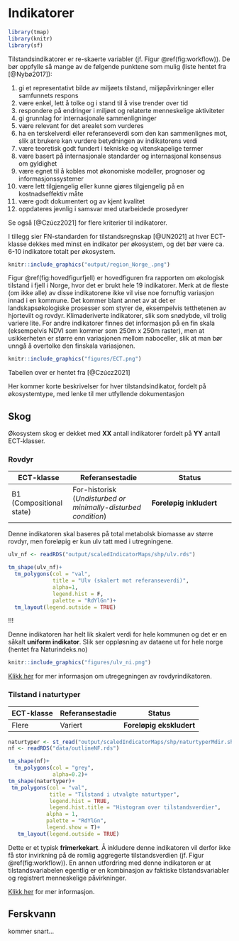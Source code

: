 # Indikatorer

```r
library(tmap)
library(knitr)
library(sf)
```

Tilstandsindikatorer er re-skaerte variabler (jf. Figur \@ref(fig:workflow)).
De bør oppfylle så mange av de følgende punktene som mulig (liste hentet fra [@Nybø2017]):

1. gi et representativt bilde av miljøets tilstand, miljøpåvirkninger eller samfunnets respons
1. være enkel, lett å tolke og i stand til å vise trender over tid
1. respondere på endringer i miljøet og relaterte menneskelige aktiviteter
1. gi grunnlag for internasjonale sammenligninger
1. være relevant for det arealet som vurderes
1. ha en terskelverdi eller referanseverdi som den kan sammenlignes mot, slik at brukere kan vurdere betydningen av indikatorens verdi 
1. være teoretisk godt fundert i tekniske og vitenskapelige termer
1. være basert på internasjonale standarder og internasjonal konsensus om gyldighet
1. være egnet til å kobles mot økonomiske modeller, prognoser og informasjonssystemer
1. være lett tilgjengelig eller kunne gjøres tilgjengelig på en kostnadseffektiv måte
1. være godt dokumentert og av kjent kvalitet
1. oppdateres jevnlig i samsvar med utarbeidede prosedyrer


Se også [@Czúcz2021] for flere kriterier til indikatorer.



I tillegg sier FN-standarden for tilstandsregnskap [@UN2021] at hver ECT-klasse dekkes med minst en indikator per økosystem, og det bør være ca. 6-10 indikatore totalt per økosystem.


```r
knitr::include_graphics("output/region_Norge_.png")
```

Figur \@ref(fig:hovedfigurfjell) er hovedfiguren fra rapporten om økologisk tilstand i fjell i Norge, hvor det er brukt hele 19 indikatorer.
Merk at de fleste (om ikke alle) av disse indikatorene ikke vil vise noe fornuftig variasjon innad i en kommune. 
Det kommer blant annet av at det er landskapsøkologiske prosesser som styrer de, eksempelvis tetthetenen av hjortevilt og rovdyr.
Klimaderiverte indikatorer, slik som snødybde, vil trolig variere lite. 
For andre indikatorer finnes det informasjon på en fin skala (eksempelvis NDVI som kommer som 250m x 250m raster), men at usikkerheten er større enn variasjonen mellom naboceller, slik at man bør unngå å overtolke den finskala variasjonen.


```r
knitr::include_graphics("figures/ECT.png")
```

Tabellen over er hentet fra [@Czúcz2021]


Her kommer korte beskrivelser for hver tilstandsindikator, fordelt på økosystemtype, med lenke til mer utfyllende dokumentasjon

## Skog
Økosystem skog er dekket med **XX** antall indikatorer fordelt på **YY** antall ECT-klasser.





### Rovdyr {-#rovdyr}

ECT-klasse | Referansestadie | Status
---------- | ------------- | --------------
B1 (Compositional state) |  For-historisk (*Undisturbed or minimally-disturbed condition*) | **Foreløpig inkludert**

Denne indikatoren skal baseres på total metabolsk biomasse av større rovdyr, men foreløpig er kun ulv tatt med i utregningene.

```r
ulv_nf <- readRDS("output/scaledIndicatorMaps/shp/ulv.rds")
```

```r
tm_shape(ulv_nf)+
  tm_polygons(col = "val",
              title = "Ulv (skalert mot referanseverdi)",
              alpha=1,
              legend.hist = F,
              palette = "RdYlGn")+
  tm_layout(legend.outside = TRUE)
```

!!!

Denne indikatoren har helt lik skalert verdi for hele kommunen og det er en såkalt **uniform indikator**.
Slik ser oppløsning av dataene ut for hele norge (hentet fra Naturindeks.no)
```r
knitr::include_graphics("figures/ulv_ni.png")
```

[Klikk her](rovdyr.html) for mer informasjon om utregegningen av rovdyrindikatoren.



### Tilstand i naturtyper {-#naturtyper}

ECT-klasse | Referansestadie | Status
---------- | ------------- | --------------
Flere |  Variert | **Foreløpig ekskludert**

```r
naturtyper <- st_read("output/scaledIndicatorMaps/shp/naturtyperMdir.shp")
nf <- readRDS("data/outlineNF.rds")
```

```r
tm_shape(nf)+
  tm_polygons(col = "grey",
              alpha=0.2)+
tm_shape(naturtyper)+
 tm_polygons(col = "val",
             title = "Tilstand i utvalgte naturtyper",
             legend.hist = TRUE,
             legend.hist.title = "Histogram over tilstandsverdier",
            alpha = 1,
            palette = "RdYlGn",
            legend.show = T)+
   tm_layout(legend.outside = TRUE) 
```

Dette er et typisk **frimerkekart**.
Å inkludere denne indikatoren vil derfor ikke få stor invirkning på de romlig aggregerte tilstandsverdien (jf. Figur \@ref(fig:workflow)).
En annen utfordring med denne indikatoren er at tilstandsvariabelen egentlig er en kombinasjon av faktiske tilstandsvariabler og registrert menneskelige påvirkninger.


[Klikk her](naturtyper.html) for mer informasjon.

## Ferskvann

kommer snart...


